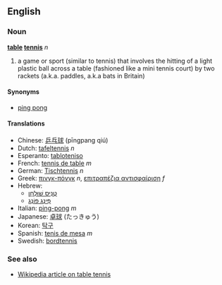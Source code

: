==English==
===Noun===
'''[[table]] [[tennis]]''' ''n''

#a game or sport (similar to tennis) that involves the hitting of a light plastic ball across a table (fashioned like a mini tennis court) by two rackets (a.k.a. paddles, a.k.a bats in Britain)

====Synonyms====
*[[ping pong]]

====Translations====
*Chinese: [[乒乓球]] (pīngpang qiú)
*Dutch: [[tafeltennis]] ''n''
*Esperanto: [[tabloteniso]]
*French: [[tennis de table]] ''m''
*German: [[Tischtennis]] ''n''
*Greek: [[πινγκ-πόνγκ]] ''n'', [[επιτραπέζια αντισφαίριση]] ''f''
*Hebrew:
**[[טניס שולחן|טֶנִיס שׁוּלְחָן]]
**[[פינג פונג|פִּינְג פּוֹנְג]]
*Italian: [[ping-pong]] ''m''
*Japanese: [[卓球]] (たっきゅう)
*Korean: [[탁구]]
*Spanish: [[tenis de mesa]] ''m''
*Swedish: [[bordtennis]]

===See also===
*[[w:Table tennis|Wikipedia article on table tennis]]